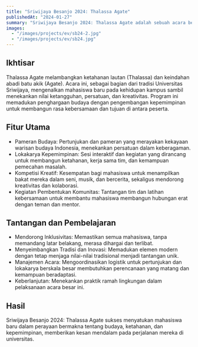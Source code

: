 ```yaml
---
title: "Sriwijaya Besanjo 2024: Thalassa Agate"
publishedAt: "2024-01-27"
summary: "Sriwijaya Besanjo 2024: Thalassa Agate adalah sebuah acara bertema budaya dan kepemimpinan yang dirancang untuk memperkenalkan mahasiswa baru pada nilai-nilai kebersamaan, ketangguhan, dan kreativitas melalui serangkaian kegiatan yang inspiratif dan interaktif."
images:
  - "/images/projects/ev/sb24-2.jpg"
  - "/images/projects/ev/sb24.jpg"
---
```


## Ikhtisar

Thalassa Agate melambangkan ketahanan lautan (Thalassa) dan keindahan abadi batu akik (Agate). Acara ini, sebagai bagian dari tradisi Universitas Sriwijaya, mengenalkan mahasiswa baru pada kehidupan kampus sambil menekankan nilai ketangguhan, persatuan, dan kreativitas. Program ini memadukan penghargaan budaya dengan pengembangan kepemimpinan untuk membangun rasa kebersamaan dan tujuan di antara peserta.

## Fitur Utama

- Pameran Budaya:
Pertunjukan dan pameran yang merayakan kekayaan warisan budaya Indonesia, menekankan persatuan dalam keberagaman.
- Lokakarya Kepemimpinan:
Sesi interaktif dan kegiatan yang dirancang untuk membangun ketahanan, kerja sama tim, dan kemampuan pemecahan masalah.
- Kompetisi Kreatif:
Kesempatan bagi mahasiswa untuk menampilkan bakat mereka dalam seni, musik, dan bercerita, sekaligus mendorong kreativitas dan kolaborasi.
- Kegiatan Pembentukan Komunitas:
Tantangan tim dan latihan kebersamaan untuk membantu mahasiswa membangun hubungan erat dengan teman dan mentor.

## Tantangan dan Pembelajaran

- Mendorong Inklusivitas:
Memastikan semua mahasiswa, tanpa memandang latar belakang, merasa dihargai dan terlibat.
- Menyeimbangkan Tradisi dan Inovasi:
Memadukan elemen modern dengan tetap menjaga nilai-nilai tradisional menjadi tantangan unik.
- Manajemen Acara:
Mengoordinasikan logistik untuk pertunjukan dan lokakarya berskala besar membutuhkan perencanaan yang matang dan kemampuan beradaptasi.
- Keberlanjutan:
Menekankan praktik ramah lingkungan dalam pelaksanaan acara besar ini.

## Hasil

Sriwijaya Besanjo 2024: Thalassa Agate sukses menyatukan mahasiswa baru dalam perayaan bermakna tentang budaya, ketahanan, dan kepemimpinan, memberikan kesan mendalam pada perjalanan mereka di universitas.